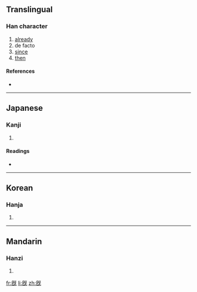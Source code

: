 ==Translingual==

===Han character===
{{Han char|rn=71|rad=无|as=07|sn=11|four=|canj=竹心一女山 (HPMVU)}}

# [[already]]
# de facto
# [[since]]
# [[then]]

====References====
* {{Han ref|kx=0485.300|dkj=13724|dj=0848.060|hdz=21148.050|uh=65E3|ud=26083}}

----

==Japanese==

===Kanji===
{{ja-kanji|grade=|rs=无07}}

# {{defn|Japanese}}

====Readings====
* {{ja-readings|on=[[き]] (ki)|kun=[[つきる]] (tsukiru), [[すでに]] (sudeni)}}

----

==Korean==

===Hanja===
{{ko-hanja|hangeul=기|eumhun=|rv=gi|mr=ki|y=ki}}

# {{defn|Korean}}

----

==Mandarin==

===Hanzi===
{{cmn-hanzi|pin=[[jì]] ([[ji4]]), [[xì]] ([[xi4]])|wg=chi<sup>4</sup>, hsi<sup>4</sup>}}

# {{defn|Mandarin}}

[[fr:旣]]
[[li:旣]]
[[zh:旣]]
